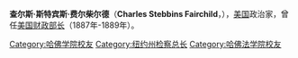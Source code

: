 {{infobox Officeholder
|name = 查尔斯·斯特宾斯·费尔柴尔德<br/>Charles Stebbins Fairchild
|image =Charles S Fairchild - SecofTreasury.jpg
|image_width=200px
|order = 38
|office = 美国财政部长
|president = [[格罗弗·克利夫兰|格罗弗·克利夫兰]]
|predecessor = [[丹尼尔·曼宁|丹尼尔·曼宁]]
|successor = [[威廉·温德姆|威廉·温德姆]]
|term_start = 1887年4月1日
|term_end = 1889年3月6日
|birth_date = 1842年4月30日
|birth_place = [[纽约州|纽约州]][[卡泽诺维亚_(纽约州)|卡泽诺维亚]]
|death_date = {{death date and age|1924|11|24|1842|4|30}}
|death_place = [[纽约州|纽约州]][[卡泽诺维亚_(纽约州)|卡泽诺维亚]]
|alma_mater = [[哈佛大学|哈佛大学]]
}}
'''查尔斯·斯特宾斯·费尔柴尔德'''（'''Charles Stebbins Fairchild'''，{{bd|1842年|4月30日|1924年|11月24日|catIdx=F}}），[[美国|美国]]政治家，曾任[[美国财政部长|美国财政部长]]（1887年-1889年）。

{{start box}}
{{succession box|[[丹尼尔·曼宁|丹尼尔·曼宁]]|[[威廉·温德姆|威廉·温德姆]]|[[美国财政部长|美国财政部长]]|1887年 - 1889年}}
{{end box}}

{{美国财政部长}}
{{Grover Cleveland 22 cabinet}}
{{Authority control}}
{{DEFAULTSORT:Fairchild, Charles Stebbins}}
[[Category:哈佛学院校友|Category:哈佛学院校友]]
[[Category:纽约州检察总长|Category:纽约州检察总长]]
[[Category:哈佛法学院校友|Category:哈佛法学院校友]]